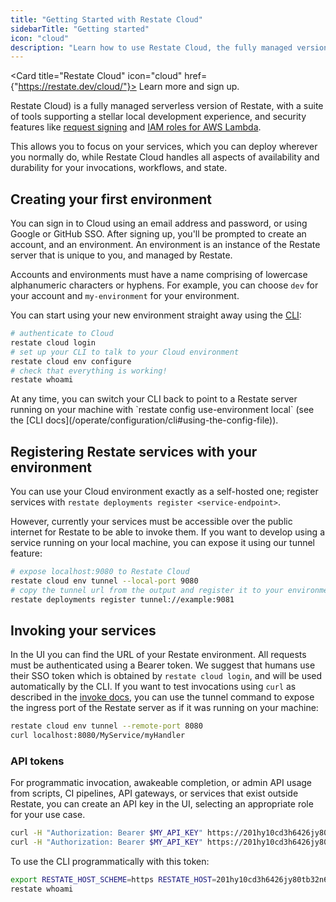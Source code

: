 ```yaml
---
title: "Getting Started with Restate Cloud"
sidebarTitle: "Getting started"
icon: "cloud"
description: "Learn how to use Restate Cloud, the fully managed version of Restate."
---
```



<Card title="Restate Cloud" icon="cloud" href={"https://restate.dev/cloud/"}>
    Learn more and sign up.
</Card>

Restate Cloud) is a fully managed serverless version of Restate, with a suite of tools supporting a stellar local development experience, and security features like [request signing](#securing-your-services) and [IAM roles for AWS Lambda](#aws-lambda-services).

This allows you to focus on your services, which you can deploy wherever you normally do, while Restate Cloud handles all aspects of availability and durability for your invocations, workflows, and state.

## Creating your first environment

You can sign in to Cloud using an email address and password, or using Google or GitHub SSO.
After signing up, you'll be prompted to create an account, and an environment. An environment is an instance of the Restate server that is unique to you, and managed by Restate.

Accounts and environments must have a name comprising of lowercase alphanumeric
characters or hyphens. For example, you can choose `dev` for your account and
`my-environment` for your environment.

You can start using your new environment straight away using the [CLI](/develop/local_dev#running-restate-server--cli-locally):

```bash
# authenticate to Cloud
restate cloud login
# set up your CLI to talk to your Cloud environment
restate cloud env configure
# check that everything is working!
restate whoami
```

<Info title="Switching environments in the CLI">
    At any time, you can switch your CLI back to point to a Restate server running
    on your machine with `restate config use-environment local` (see the
    [CLI docs](/operate/configuration/cli#using-the-config-file)).
</Info>

## Registering Restate services with your environment

You can use your Cloud environment exactly as a self-hosted one; register
services with `restate deployments register <service-endpoint>`.

However, currently your services must be accessible over the public internet for
Restate to be able to invoke them. If you want to develop using a
service running on your local machine, you can expose it using our tunnel
feature:

```bash
# expose localhost:9080 to Restate Cloud
restate cloud env tunnel --local-port 9080
# copy the tunnel url from the output and register it to your environment
restate deployments register tunnel://example:9081
```


## Invoking your services

In the UI you can find the URL of your Restate environment. All requests must be
authenticated using a Bearer token. We suggest that humans use their SSO token
which is obtained by `restate cloud login`, and will be used automatically by
the CLI. If you want to test invocations using `curl` as described in the [invoke docs](/invoke/http), you can use the tunnel command to expose
the ingress port of the Restate server as if it was running on your machine:

```bash
restate cloud env tunnel --remote-port 8080
curl localhost:8080/MyService/myHandler
```

### API tokens

For programmatic invocation, awakeable completion, or admin API usage from
scripts, CI pipelines, API gateways, or services that exist outside Restate,
you can create an API key in the UI, selecting an appropriate role for your use
case.

```bash
curl -H "Authorization: Bearer $MY_API_KEY" https://201hy10cd3h6426jy80tb32n6en.env.us.restate.cloud:8080/MyService/MyHandler
curl -H "Authorization: Bearer $MY_API_KEY" https://201hy10cd3h6426jy80tb32n6en.env.us.restate.cloud:9070/deployments
```

To use the CLI programmatically with this token:

```bash
export RESTATE_HOST_SCHEME=https RESTATE_HOST=201hy10cd3h6426jy80tb32n6en.env.us.restate.cloud RESTATE_AUTH_TOKEN=$MY_API_KEY
restate whoami
```
